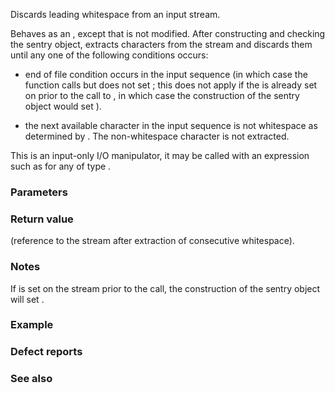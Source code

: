 {{cpp/title|ws}}
{{cpp/io/manip/navbar}}
{{ddcl|header=istream|
template&lt; class CharT, class Traits &gt;
std::basic_istream&lt;CharT, Traits&gt;&amp; ws( std::basic_istream&lt;CharT, Traits&gt;&amp; is );
}}

Discards leading whitespace from an input stream.

Behaves as an {{named req|UnformattedInputFunction}}, except that {{c|is.gcount()}} is not modified. After constructing and checking the sentry object, extracts characters from the stream and discards them until any one of the following conditions occurs:

* end of file condition occurs in the input sequence (in which case the function calls {{c|setstate(eofbit)}} but does not set {{tt|failbit}}; this does not apply if the {{tt|eofbit}} is already set on {{c|is}} prior to the call to {{tt|ws}}, in which case the construction of the sentry object would set {{tt|failbit}}).

* the next available character {{c|c}} in the input sequence is not whitespace as determined by {{c|std::isspace(c, is.getloc())}}. The non-whitespace character is not extracted.

This is an input-only I/O manipulator, it may be called with an expression such as {{c|in &gt;&gt; std::ws}} for any {{c|in}} of type {{lc|std::basic_istream}}.

===Parameters===
{{par begin}}
{{par|is|reference to input stream}}
{{par end}}

===Return value===
{{c|is}} (reference to the stream after extraction of consecutive whitespace).

===Notes===
If {{tt|eofbit}} is set on the stream prior to the call, the construction of the sentry object will set {{tt|failbit}}.

===Example===
{{example
|code=
#include &lt;iomanip&gt;
#include &lt;iostream&gt;
#include &lt;istream&gt;
#include &lt;sstream&gt;
#include &lt;string&gt;

int main()
{
    for (const char* str : {"     #1 test", "\t #2 test", "#3 test"})
    {
        std::string line;
        std::getline(std::istringstream{str}, line);
        std::cout &lt;&lt; "getline returns:\t" &lt;&lt; std::quoted(line) &lt;&lt; '\n';
        
        std::istringstream iss{str};
        std::getline(iss &gt;&gt; std::ws, line);
        std::cout &lt;&lt; "ws + getline returns:\t" &lt;&lt; std::quoted(line) &lt;&lt; '\n';
    }
}
|output=
getline returns:	"     #1 test"
ws + getline returns:	"#1 test"
getline returns:	"	 #2 test"
ws + getline returns:	"#2 test"
getline returns:	"#3 test"
ws + getline returns:	"#3 test"
}}

===Defect reports===
{{dr list begin}}
{{dr list item|wg=lwg|dr=415|std=C++98|before=calling {{tt|std::ws}} might not construct the sentry&lt;br&gt;object (insonsistent with other input functions)|after=required to construct&lt;br&gt;the sentry object}}
{{dr list end}}

===See also===
{{dsc begin}}
{{dsc inc|cpp/io/basic_istream/dsc ignore|mem=std::basic_istream}}
{{dsc end}}

{{langlinks|de|es|fr|it|ja|pt|ru|zh}}